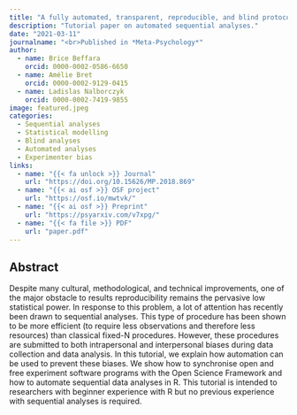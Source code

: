 ```yaml
---
title: "A fully automated, transparent, reproducible, and blind protocol for sequential analyses"
description: "Tutorial paper on automated sequential analyses."
date: "2021-03-11"
journalname: "<br>Published in *Meta-Psychology*"
author: 
  - name: Brice Beffara
    orcid: 0000-0002-0586-6650
  - name: Amélie Bret
    orcid: 0000-0002-9129-0415
  - name: Ladislas Nalborczyk
    orcid: 0000-0002-7419-9855
image: featured.jpeg
categories:
  - Sequential analyses
  - Statistical modelling
  - Blind analyses
  - Automated analyses
  - Experimenter bias
links:
  - name: "{{< fa unlock >}} Journal"
    url: "https://doi.org/10.15626/MP.2018.869"
  - name: "{{< ai osf >}} OSF project"
    url: "https://osf.io/mwtvk/"
  - name: "{{< ai osf >}} Preprint"
    url: "https://psyarxiv.com/v7xpg/"
  - name: "{{< fa file >}} PDF"
    url: "paper.pdf"
---
```


## Abstract

Despite many cultural, methodological, and technical improvements, one of the major obstacle to results reproducibility remains the pervasive low statistical power. In response to this problem, a lot of attention has recently been drawn to sequential analyses. This type of procedure has been shown to be more efficient (to require less observations and therefore less resources) than classical fixed-N procedures. However, these procedures are submitted to both intrapersonal and interpersonal biases during data collection and data analysis. In this tutorial, we explain how automation can be used to prevent these biases. We show how to synchronise open and free experiment software programs with the Open Science Framework and how to automate sequential data analyses in R. This tutorial is intended to researchers with beginner experience with R but no previous experience with sequential analyses is required.
